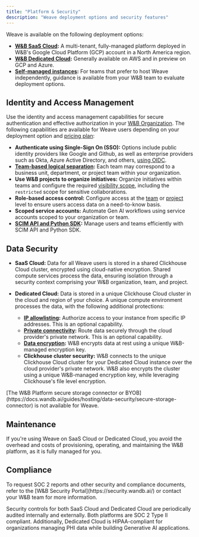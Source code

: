 ```yaml
---
title: "Platform & Security"
description: "Weave deployment options and security features"
---
```


Weave is available on the following deployment options:

- **[W&B SaaS Cloud](https://docs.wandb.ai/guides/hosting/hosting-options/saas_cloud):** A multi-tenant, fully-managed platform deployed in W&B's Google Cloud Platform (GCP) account in a North America region.
- **[W&B Dedicated Cloud](https://docs.wandb.ai/guides/hosting/hosting-options/dedicated_cloud):** Generally available on AWS and in preview on GCP and Azure. 
- **[Self-managed instances](./weave-self-managed):** For teams that prefer to host Weave independently, guidance is available from your W&B team to evaluate deployment options.

## Identity and Access Management

Use the identity and access management capabilities for secure authentication and effective authorization in your [W&B Organization](https://docs.wandb.ai/guides/hosting/iam/org_team_struct#organization). The following capabilities are available for Weave users depending on your deployment option and [pricing plan](https://wandb.ai/site/pricing/):

- **Authenticate using Single-Sign On (SSO):** Options include public identity providers like Google and Github, as well as enterprise providers such as Okta, Azure Active Directory, and others, [using OIDC](https://docs.wandb.ai/guides/technical-faq/general#does-wb-support-sso-for-saas).
- **[Team-based logical separation](https://docs.wandb.ai/guides/models/app/settings-page/teams/):** Each team may correspond to a business unit, department, or project team within your organization.
- **Use W&B projects to organize initiatives:** Organize initiatives within teams and configure the required [visibility scope](https://docs.wandb.ai/guides/hosting/restricted-projects), including the `restricted` scope for sensitive collaborations.
- **Role-based access control:** Configure access at the [team](https://docs.wandb.ai/guides/hosting/iam/manage-organization#assign-or-update-a-team-members-role) or [project](https://docs.wandb.ai/guides/hosting/iam/restricted-projects#project-level-roles) level to ensure users access data on a need-to-know basis.
- **Scoped service accounts:** Automate Gen AI workflows using service accounts scoped to your organization or team.
- **[SCIM API and Python SDK](https://docs.wandb.ai/guides/hosting/iam/automate_iam):** Manage users and teams efficiently with SCIM API and Python SDK.

## Data Security

- **SaaS Cloud:** Data for all Weave users is stored in a shared Clickhouse Cloud cluster, encrypted using cloud-native encryption. Shared compute services process the data, ensuring isolation through a security context comprising your W&B organization, team, and project.

- **Dedicated Cloud:** Data is stored in a unique Clickhouse Cloud cluster in the cloud and region of your choice. A unique compute environment processes the data, with the following additional protections:
  - **[IP allowlisting](https://docs.wandb.ai/guides/hosting/data-security/ip-allowlisting):** Authorize access to your instance from specific IP addresses. This is an optional capability.
  - **[Private connectivity](https://docs.wandb.ai/guides/hosting/data-security/private-connectivity):** Route data securely through the cloud provider's private network. This is an optional capability.
  - **[Data encryption](https://docs.wandb.ai/guides/hosting/data-security/data-encryption):** W&B encrypts data at rest using a unique W&B-managed encryption key.
  - **Clickhouse cluster security:** W&B connects to the unique Clickhouse Cloud cluster for your Dedicated Cloud instance over the cloud provider's private network. W&B also encrypts the cluster using a unique W&B-managed encryption key, while leveraging Clickhouse's file level encryption.

<Warning>
[The W&B Platform secure storage connector or BYOB](https://docs.wandb.ai/guides/hosting/data-security/secure-storage-connector) is not available for Weave.
</Warning>

## Maintenance 

If you're using Weave on SaaS Cloud or Dedicated Cloud, you avoid the overhead and costs of provisioning, operating, and maintaining the W&B platform, as it is fully managed for you.

## Compliance

<Tip>
To request SOC 2 reports and other security and compliance documents, refer to the [W&B Security Portal](https://security.wandb.ai/) or contact your W&B team for more information.
</Tip>

Security controls for both SaaS Cloud and Dedicated Cloud are periodically audited internally and externally. Both platforms are SOC 2 Type II compliant. Additionally, Dedicated Cloud is HIPAA-compliant for organizations managing PHI data while building Generative AI applications.
